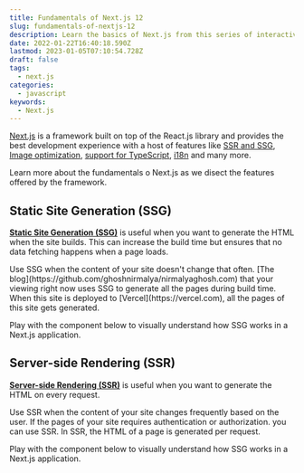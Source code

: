 ```yaml
---
title: Fundamentals of Next.js 12
slug: fundamentals-of-nextjs-12
description: Learn the basics of Next.js from this series of interactive components.
date: 2022-01-22T16:40:18.590Z
lastmod: 2023-01-05T07:10:54.728Z
draft: false
tags:
  - next.js
categories:
  - javascript
keywords:
  - Next.js
---
```


[Next.js](https://nextjs.org/) is a framework built on top of the React.js library and provides the best development experience with a host of features like [SSR and SSG](https://nextjs.org/docs/basic-features/data-fetching), [Image optimization](https://nextjs.org/docs/basic-features/image-optimization), [support for TypeScript](https://nextjs.org/docs/basic-features/typescript), [i18n](https://nextjs.org/docs/advanced-features/i18n-routing) and many more.

Learn more about the fundamentals o Next.js as we disect the features offered by the framework.

## Static Site Generation (SSG)

**[Static Site Generation
(SSG)](https://nextjs.org/docs/basic-features/data-fetching/get-static-props)**
is useful when you want to generate the HTML when the site builds. This can
increase the build time but ensures that no data fetching happens when a page
loads.

<Callout type="info">
  Use SSG when the content of your site doesn't change that often. [The
  blog](https://github.com/ghoshnirmalya/nirmalyaghosh.com) that your viewing
  right now uses SSG to generate all the pages during build time. When this site
  is deployed to [Vercel](https://vercel.com), all the pages of this site gets
  generated.
</Callout>

Play with the component below to visually understand how SSG works in a Next.js application.

<NextJSSSG />

## Server-side Rendering (SSR)

**[Server-side Rendering
(SSR)](https://nextjs.org/docs/basic-features/data-fetching/get-server-side-props)**
is useful when you want to generate the HTML on every request.

<Callout type="info">
  Use SSR when the content of your site changes frequently based on the user. If
  the pages of your site requires authentication or authorization. you can use
  SSR. In SSR, the HTML of a page is generated per request.
</Callout>

Play with the component below to visually understand how SSG works in a Next.js application.

<NextJSSSR />
